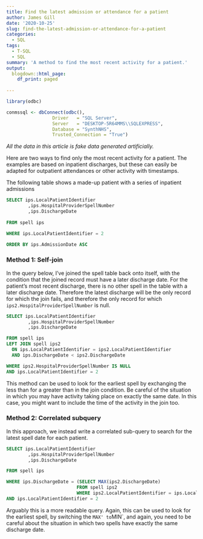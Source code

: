 ---
title: Find the latest admission or attendance for a patient
author: James Gill
date: '2020-10-25'
slug: find-the-latest-admission-or-attendance-for-a-patient
categories:
  - SQL
tags:
  - T-SQL
  - SQL
summary: 'A method to find the most recent activity for a patient.'
output:
  blogdown::html_page:
    df_print: paged
    
---

```{r connect, include=FALSE}
library(odbc)

conmssql <- dbConnect(odbc(),
                 Driver   = "SQL Server",
                 Server   = "DESKTOP-5R64MMS\\SQLEXPRESS",
                 Database = "SynthNHS",
                 Trusted_Connection = "True")
```

*All the data in this article is fake data generated artificially.*

Here are two ways to find only the most recent activity for a patient. The examples are based on inpatient discharges, but these can easily be adapted for outpatient attendances or other activity with timestamps.

The following table shows a made-up patient with a series of inpatient admissions

```{sql patient, connection = conmssql, echo = FALSE}
SELECT ips.LocalPatientIdentifier
        ,ips.HospitalProviderSpellNumber
        ,ips.DischargeDate
        
FROM spell ips

WHERE ips.LocalPatientIdentifier = 2

ORDER BY ips.AdmissionDate ASC

```

### Method 1: Self-join

In the query below, I've joined the spell table back onto itself, with the condition that the joined record must have a later discharge date. For the patient's most recent discharge, there is no other spell in the table with a later discharge date. Therefore the latest discharge will be the only record for which the join fails, and therefore the only record for which  `ips2.HospitalProviderSpellNumber` is null.

```{sql selfjoin, connection = conmssql}
SELECT ips.LocalPatientIdentifier
        ,ips.HospitalProviderSpellNumber
        ,ips.DischargeDate

FROM spell ips
LEFT JOIN spell ips2
  ON ips.LocalPatientIdentifier = ips2.LocalPatientIdentifier
  AND ips.DischargeDate < ips2.DischargeDate

WHERE ips2.HospitalProviderSpellNumber IS NULL
AND ips.LocalPatientIdentifier = 2
```
This method can be used to look for the earliest spell by exchanging the less than for a greater than in the join condition. Be careful of the situation in which you may have activity taking place on exactly the same date. In this case, you might want to include the time of the activity in the join too. 

### Method 2: Correlated subquery

In this approach, we instead write a correlated sub-query to search for the latest spell date for each patient.

```{sql correlated, connection = conmssql}

SELECT ips.LocalPatientIdentifier
        ,ips.HospitalProviderSpellNumber
        ,ips.DischargeDate

FROM spell ips

WHERE ips.DischargeDate = (SELECT MAX(ips2.DischargeDate)
                          FROM spell ips2
                          WHERE ips2.LocalPatientIdentifier = ips.LocalPatientIdentifier)
AND ips.LocalPatientIdentifier = 2

```

Arguably this is a more readable query. Again, this can be used to look for the earliest spell, by switching the `MAX' to `MIN`, and again, you need to be careful about the situation in which two spells have exactly the same discharge date.